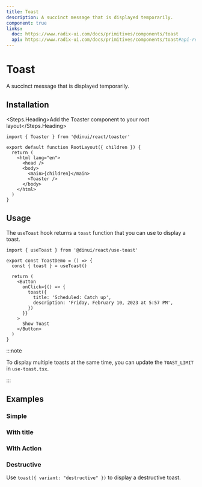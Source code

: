 ```yaml
---
title: Toast
description: A succinct message that is displayed temporarily.
component: true
links:
  doc: https://www.radix-ui.com/docs/primitives/components/toast
  api: https://www.radix-ui.com/docs/primitives/components/toast#api-reference
---
```


# Toast

A succinct message that is displayed temporarily.


<Example path="ui/toast-demo" />

## Installation


<ComponentInstallationGuide path="ui/toast">

<Steps.Heading>Add the Toaster component to your root layout</Steps.Heading>

```tsx
import { Toaster } from '@dinui/react/toaster'

export default function RootLayout({ children }) {
  return (
    <html lang="en">
      <head />
      <body>
        <main>{children}</main>
        <Toaster />
      </body>
    </html>
  )
}
```

</ComponentInstallationGuide>

## Usage

The `useToast` hook returns a `toast` function that you can use to display a toast.

```tsx
import { useToast } from '@dinui/react/use-toast'
```

```tsx {2,7-10}
export const ToastDemo = () => {
  const { toast } = useToast()

  return (
    <Button
      onClick={() => {
        toast({
          title: 'Scheduled: Catch up',
          description: 'Friday, February 10, 2023 at 5:57 PM',
        })
      }}
    >
      Show Toast
    </Button>
  )
}
```

:::note

To display multiple toasts at the same time, you can update the `TOAST_LIMIT` in `use-toast.tsx`.

:::

## Examples

### Simple

<Example path="ui/toast-simple" />

### With title

<Example path="ui/toast-with-title" />

### With Action

<Example path="ui/toast-with-action" />

### Destructive

Use `toast({ variant: "destructive" })` to display a destructive toast.

<Example path="ui/toast-destructive" />
